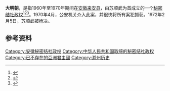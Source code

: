{{Distinguish|明朝}}
{{Infobox Former Country
|native_name            = {{lang|zh|大明朝}}
|conventional_long_name = 
|common_name            = 
|
|continent              = [[亚洲|亚洲]]
|region                 = [[东亚|东亚]]
|country                = 中华人民共和国
|era                    = 
|status                 = [[Unrecognized_State|Unrecognized State]]
|status_text            = [[秘密结社政权|秘密结社政权]]
|empire                 = 
|government_type        = [[政教合一|政教合一]]<br>[[神权政治|神权政治]]<br>[[君主专制|君主专制]]
|
|life_span              = 
|
|year_start             = 1960年
|year_end               = 1970年
|
|year_exile_start       = 
|year_exile_end         = 
|
|event_start            = 
|date_start             = 
|event_end              = 
|date_end               = 04月
|
|event1                 = 
|date_event1            = 
|event2                 = 
|date_event2            = 
|event3                 = 
|date_event3            = 
|event4                 = 
|date_event4            = 
|
|event_pre              = 
|date_pre               = 
|event_post             = 
|date_post              = 
|
|p1                     = 中华人民共和国
|flag_p1                = Flag of the People's Republic of China.svg
|
|s1                     = 中华人民共和国
|flag_s1                = Flag of the People's Republic of China.svg
|
|image_flag             = Flag of None.svg
|flag                   = 
|flag_type              = 国旗
|
|image_coat             = Coats of arms of None.svg
|symbol                 = 
|symbol_type            = 国徽
|symbol_type_article    = 
|
|image_map              = 
|image_map_size         = 
|image_map_caption      = 
|
|capital                = 根据地：{{CHN}}[[安徽省|安徽省]][[来安县|来安县]]
|capital_exile          = 
|latd =  |latm =  |latNS =  |longd =  |longm =  |longEW = 
|largest_city           = 
|
|national_motto         = 
|national_anthem        = 
|common_languages       = [[汉语|汉语]]
|demonym                = 
|religion               = [[白党_(宗教)|白党]]
|philosophy             = 
|currency               = [[人民币|人民币（CNY／RMB）]]
|currency_code          = CNY／RMB
|
|title_leader           = 国家最高领导人
|leader1                = [[皇帝|皇帝]] [[苏顺武|苏顺武]]
|year_leader1           = 1960年－1970年4月
|leader2                = 
|year_leader2           = 
|leader3                = 
|year_leader3           = 
|leader4                = 
|year_leader4           = 
|
|title_representative   = 国家元首
|representative1        = [[皇帝|皇帝]] [[苏顺武|苏顺武]]
|year_representative1   = 1960年－1970年4月
|representative2        = 
|year_representative2   = 
|representative3        = 
|year_representative3   = 
|representative4        = 
|year_representative4   = 
|
|title_deputy           = 政府首脑
|deputy1                = 
|year_deputy1           = 
|deputy2                = 
|year_deputy2           = 
|deputy3                = 
|year_deputy3           = 
|deputy4                = 
|year_deputy4           = 
|
|legislature            = 
|house1                 = 
|house2                 = 
|
|stat_year1             = 
|stat_area1             = 
|stat_pop1              = 
|stat_year2             = 
|stat_area2             = 
|stat_pop2              = 
|stat_year3             = 
|stat_area3             = 
|stat_pop3              = 
|stat_year4             = 
|stat_area4             = 
|stat_pop4              = 
|stat_year5             = 
|stat_area5             = 
|stat_pop5              = 
|footnotes              = 
|
|utc_offset             = +8
|cctld                  = 
|calling_code           = 
|today                  = {{CHN}}
}}

'''大明朝'''，是指1960年至1970年期间在[[安徽省|安徽]][[来安县|来安县]]，由苏顺武为首成立的一个[[秘密結社|秘密结社政权]]<ref>{{cite web | language = zh-hans | publisher = 华夏经纬网>历史沿革 | title = 来安县历史大事记>1971年 | url = http://www.huaxia.com/hxcz/czgk/lsyg/2011/03/2337880.html | author = 来源：华夏经纬网；编纂：滁州市人民政府台湾事务办公室 | date = 2011年3月18日 | accessdate = 2011年3月18日 | archive-date = 2014年8月12日 | archive-url = https://web.archive.org/web/20140812054456/http://www.huaxia.com/hxcz/czgk/lsyg/2011/03/2337880.html | dead-url = no }}</ref><ref>{{cite web | language = zh-hans | publisher = 安徽文化网>地方专栏>滁州 | title = 来安公共安全历史>附：刑事犯罪案例（二则）>苏顺武反革命集团案 | url = http://www.ahage.net/chuzhou/1543.html | author = 来源：今日滁州网；作者：佚名 | date = 2007年11月27日 | accessdate = 2007年11月27日 | archive-url = https://web.archive.org/web/20141227185206/http://www.ahage.net/chuzhou/1543.html | archive-date = 2014年12月27日 | dead-url = yes }}</ref><ref>{{cite web | language = zh-hans | publisher = 安徽省情网>志书名：53来安县志>一级目录：第二十章 公安司法>二级目录：第一节 公安 | title = 第一节 公安>附：刑事犯罪案例（二则）>苏顺武反革命集团案 | url = http://60.166.6.242:8080/was40/detail?record=1&channelid=51655 | author = 来源：安徽省情网 | date = 2008年8月8日 | accessdate = 2008年8月8日 | archive-url = https://web.archive.org/web/20141227184714/http://60.166.6.242:8080/was40/detail?record=1&channelid=51655 | archive-date = 2014年12月27日 | dead-url = yes }}</ref>。1970年4月，公安机关介入此案，并很快将所有案犯抓获。1972年2月5日，苏顺武被枪决。

== 参考资料 ==
{{Reflist|2}}

[[Category:安徽秘密结社政权|Category:安徽秘密结社政权]]
[[Category:中华人民共和国取缔的秘密结社政权|Category:中华人民共和国取缔的秘密结社政权]]
[[Category:已不存在的亞洲君主國|Category:已不存在的亞洲君主國]]
[[Category:滁州历史|Category:滁州历史]]